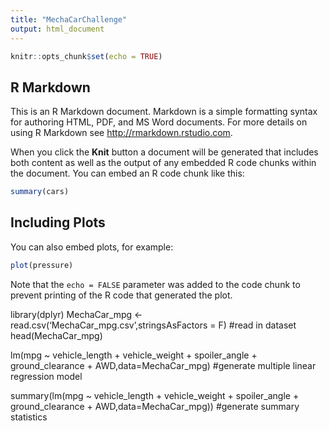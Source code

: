 ---
title: "MechaCarChallenge"
output: html_document
---

```{r setup, include=FALSE}
knitr::opts_chunk$set(echo = TRUE)
```

## R Markdown

This is an R Markdown document. Markdown is a simple formatting syntax for authoring HTML, PDF, and MS Word documents. For more details on using R Markdown see <http://rmarkdown.rstudio.com>.

When you click the **Knit** button a document will be generated that includes both content as well as the output of any embedded R code chunks within the document. You can embed an R code chunk like this:

```{r cars}
summary(cars)
```

## Including Plots

You can also embed plots, for example:

```{r pressure, echo=FALSE}
plot(pressure)
```

Note that the `echo = FALSE` parameter was added to the code chunk to prevent printing of the R code that generated the plot.

library(dplyr)
MechaCar_mpg <- read.csv('MechaCar_mpg.csv',stringsAsFactors = F) #read in dataset
head(MechaCar_mpg)

lm(mpg ~ vehicle_length + vehicle_weight + spoiler_angle + ground_clearance + AWD,data=MechaCar_mpg) #generate multiple linear regression model

summary(lm(mpg ~ vehicle_length + vehicle_weight + spoiler_angle + ground_clearance + AWD,data=MechaCar_mpg)) #generate summary statistics








